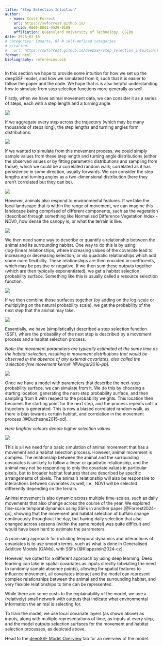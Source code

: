 ```yaml
---
title: "Step Selection Intuition"
author:
  - name: Scott Forrest
    url: https://swforrest.github.io/
    orcid: 0000-0001-9529-0108
    affiliation: Queensland University of Technology, CSIRO
date: 2025-02-15
# categories: [Quarto, R] # self-defined categories
# citation: 
#   url: https://swforrest.github.io/deepSSF/step_selection_intuition.html
format: html
bibliography: references.bib
---
```


In this section we hope to provide some intuition for how we set up the deepSSF model, and how we simulated from it, such that it is easier to follow the paper and the code. We hope that is is also helpful understanding how to simulate from step selection functions more generally as well.

Firstly, when we have animal movement data, we can consider it as a series of steps, each with a step length and a turning angle:

![](figures\movement_steps.png)

If we aggregate every step across the trajectory (which may be many thousands of steps long), the step lengths and turning angles form distributions:

![](figures\movement_distributions.png)

If we wanted to simulate from this movement process, we could simply sample values from these step length and turning angle distributions (either the observed values or by fitting parametric distributions and sampling from those), which we could be a correlated random walk; correlated as it has persistence in some direction, usually forwards. We can consider the step lengths and turning angles as a two-dimensional distribution (here they aren't correlated but they can be).

![](figures\movement_kernel.png)

However, animals also respond to environmental features. If we take the local landscape that is within the range of movement, we can imagine this landscape being comprised of different components, such as the vegetation (described through something like Normalised Difference Vegetation Index - NDVI), how dense the canopy is, or what the terrain is like.

![](figures\local_habitat.png)

We then need some way to describe or quantify a relationship between the animal and its surrounding habitat. One way to do this is by using (log-)linear relationships, where increasing values of the covariate lead to increasing or decreasing selection, or via quadratic relationships which add some more flexibility. These relationships are then encoded in coefficients, which may be positive or negative. If we then sum these outputs together (which are then typically exponentiated), we get a habitat selection probability surface. Something like this is usually called a resource selection function.

![](figures\local_rsf.png)

If we then combine those surfaces together (by adding on the log-scale or multiplying on the natural probability scale), we get the probability of the next step that the animal may take.

![](figures\ssf_surfaces.png)

Essentially, we have (simplistically) described a step selection function (SSF), where the probability of the next step is described by a movement process and a habitat selection process. 

*Note: the movement parameters are typically estimated at the same time as the habitat selection, resulting in movement distributions that would be observed in the absence of any external covariates, also called the 'selection-free movement kernel' [@Avgar2016-pb].*

![](figures\ssf.png)

Once we have a model with parameters that describe the next-step probability surface, we can simulate from it. We do this by choosing a starting location, generating the nest-step probability surface, and then sampling from it with respect to the probability weights. This location then becomes the starting point for the next step, and the process repeats until a trajectory is generated. This is now a biased correlated random walk, as there is bias towards certain habitat, and correlation in the movement process [@Duchesne2015-od].

*Here brighter colours denote higher selection values.*

![](figures/gif1_20230316.gif)

This is all we need for a basic simulation of animal movement that has a movement and a habitat selection process. However, animal movement is complex. The relationship between the animal and the surrounding covariates is unlikely to follow a linear or quadratic relationship, and the animal may not be responding to only the covariate values in particular pixels, but to broader habitat features that are described by specific arrangements of pixels. The animal's relationship will also be responsive to interactions between covariates as well, i.e., NDVI will be selected differently depending on the terrain.

Animal movement is also dynamic across multiple time-scales, such as daily movements that also change across the course of the year. We explored fine-scale temporal dynamics using SSFs in another paper [@Forrest2024-gc], showing that the movement and habitat selection of buffalo change continuously throughout the day, but having daily selection that also changed across seasons (within the same model) was quite difficult and would have been hard to estimate the parameters.

A promising approach for including temporal dynamics and interactions of covariates is to use smooth terms, such as what is done in Generalised Additive Models (GAMs), with SSFs [@Klappstein2024-cz].

However, we opted for a different approach by using deep learning. Deep learning can take in spatial covariates as inputs directly (obviating the need to randomly sample absence points), allowing for spatial features to influence movement, all covariates interact and the model can represent complex relationships between the animal and the surrounding habitat, and very flexible relationships to time can be represented.

While there are some costs to the explainability of the model, we use a (relatively) small network with outputs that indicate what environmental information the animal is selecting for.

To train the model, we use local covariate layers (as shown above) as inputs, along with multiple representations of time, as inputs at every step, and the model outputs selection surfaces for the movement and habitat selection processes, as depicted above.

Head to the [deepSSF Model Overview](deepSSF_model_overview.qmd) tab for an overview of the model.